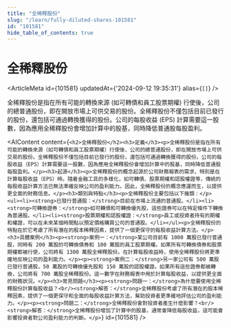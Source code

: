 ```yaml
---
title: "全稀釋股份"
slug: "/learn/fully-diluted-shares-101581"
id: "101581"
hide_table_of_contents: true
---
```



# 全稀釋股份

<ArticleMeta id={101581} updatedAt={'2024-09-12 19:35:31'} alias={`[]`} />
<div className='border-solid border-b border-t-0 my-4 border-[var(--ifm-color-gray-300)]' />

全稀釋股份是指在所有可能的轉換來源 (如可轉債和員工股票期權) 行使後，公司的總普通股份，即在開放市場上可供交易的股份。全稀釋股份不僅包括目前已發行的股份，還包括可通過轉換獲得的股份。公司的每股收益 (EPS) 計算需要這一股數，因為應用全稀釋股份會增加計算中的股基，同時降低普通股每股盈利。

<AIContent content={`<h2>全稀釋股份</h2><h3>定義</h3><p>全稀釋股份是指在所有可能的轉換來源（如可轉債和員工股票期權）行使後，公司的總普通股份，即在開放市場上可供交易的股份。全稀釋股份不僅包括目前已發行的股份，還包括可通過轉換獲得的股份。公司的每股收益（EPS）計算需要這一股數，因為應用全稀釋股份會增加計算中的股基，同時降低普通股每股盈利。</p><h3>起源</h3><p>全稀釋股份的概念起源於公司財務報表的需求，特別是在計算每股收益（EPS）時。隨着金融工具的多樣化，如可轉債、股票期權和認股權證等，傳統的每股收益計算方法已無法準確反映公司的盈利能力。因此，全稀釋股份的概念應運而生，以提供更全面的財務信息。</p><h3>類別與特點</h3><p>全稀釋股份主要包括以下幾類：</p><ul><li><strong>已發行普通股：</strong>目前在市場上流通的普通股。</li><li><strong>可轉換證券：</strong>如可轉債和可轉換優先股，這些證券可以在特定條件下轉換為普通股。</li><li><strong>股票期權和認股權證：</strong>員工或投資者持有的期權和權證，可以在未來某個時間點以預定價格購買公司的普通股。</li></ul><p>全稀釋股份的特點在於它考慮了所有潛在的股本稀釋因素，提供了一個更保守的每股收益計算方法。</p><h3>具體案例</h3><p><strong>案例一：</strong>某公司目前有 1000 萬股已發行普通股，同時有 200 萬股的可轉換債券和 100 萬股的員工股票期權。如果所有可轉換債券和股票期權都被行使，公司將有 1300 萬股全稀釋股份。在計算每股收益時，使用全稀釋股份將更準確地反映公司的盈利能力。</p><p><strong>案例二：</strong>另一家公司有 500 萬股已發行普通股，50 萬股的可轉換優先股和 150 萬股的認股權證。如果所有這些證券都被轉換，公司將有 700 萬股全稀釋股份。這一數字在財務報表中用於計算每股收益，以提供更全面的財務狀況。</p><h3>常見問題</h3><p><strong>問題一：</strong>為什麼要使用全稀釋股份計算每股收益？<br/><strong>解答：</strong>全稀釋股份考慮了所有潛在的股本稀釋因素，提供了一個更保守和全面的每股收益計算方法，幫助投資者更準確地評估公司的盈利能力。</p><p><strong>問題二：</strong>全稀釋股份會對投資者產生什麼影響？<br/><strong>解答：</strong>全稀釋股份增加了計算中的股基，通常會降低每股收益，這可能會影響投資者對公司盈利能力的判斷。</p>`} id={101581} />
